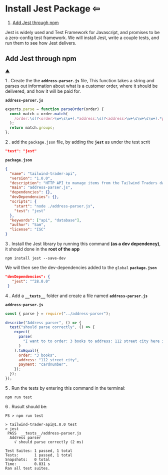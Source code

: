 
# **Install Jest Package** <a id="install-jest-package"></a><Link to="../tutorials/nodejs">&#8678;</Link>

1. [Add Jest through npm](#add-jest-through-npm)

Jest is widely used and Test Framework for Javascript, and promises to be a zero-config test framework. We will install Jest, write a couple tests, and run them to see how Jest delivers.

## Add Jest through npm

[&#9650;](#install-jest-package)

1 . Create the the **`address-parser.js`** file, This function takes a string and parses out information about what is a customer order, where it should be delivered, and how it will be paid for.

**`address-parser.js`**

```js
exports.parse = function parseOrder(order) {
  const match = order.match(
    /order:\s(?<order>\w+\s\w+).*address:\s(?<address>\w+\s\w+\s\w+).*payment info:\s(?<payment>\w+)/
  );
  return match.groups;
};
```

2 . add the `package.json` file, by adding the **`jest`** as under the test scrit

```json
"test": "jest"
```

**`package.json`**

```json
{
  "name": "tailwind-trader-api",
  "version": "1.0.0",
  "description": "HTTP API to manage items from the Tailwind Traders database",
  "main": "address-parser.js",
  "dependencies": {},
  "devDependencies": {},
  "scripts": {
    "start": "node ./address-parser.js",
    "test": "jest"
  },
  "keywords": ["api", "database"],
  "author": "Sam",
  "license": "ISC"
}
```

3 . Install the Jest library by running this command **(as a dev dependency)**, it should done in the **root of the app**

```text
npm install jest --save-dev
```

We will then see the dev-dependencies added to the `global` **`package.json`**

```json
"devDependencies": {
   "jest": "^28.0.0"
 }
```

4 . Add a **`__tests__`** folder and create a file named **`address-parser.js`**

**`address-parser.js`**

```js
const { parse } = require("../address-parser");

describe("Address parser", () => {
  test("should parse correctly", () => {
    expect(
      parse(
        "I want to to order: 3 books to address: 112 street city here is my payment info: cardnumber"
      )
    ).toEqual({
      order: "3 books",
      address: "112 street city",
      payment: "cardnumber",
    });
  });
});
```

5 . Run the tests by entering this command in the terminal:

```text
npm run test
```

6 . Rusult should be:

```text
PS > npm run test

> tailwind-trader-api@1.0.0 test
> jest
 PASS  __tests__/address-parser.js
  Address parser
    √ should parse correctly (2 ms)

Test Suites: 1 passed, 1 total
Tests:       1 passed, 1 total
Snapshots:   0 total
Time:        0.831 s
Ran all test suites.
```

<br />
<br />
<br />
